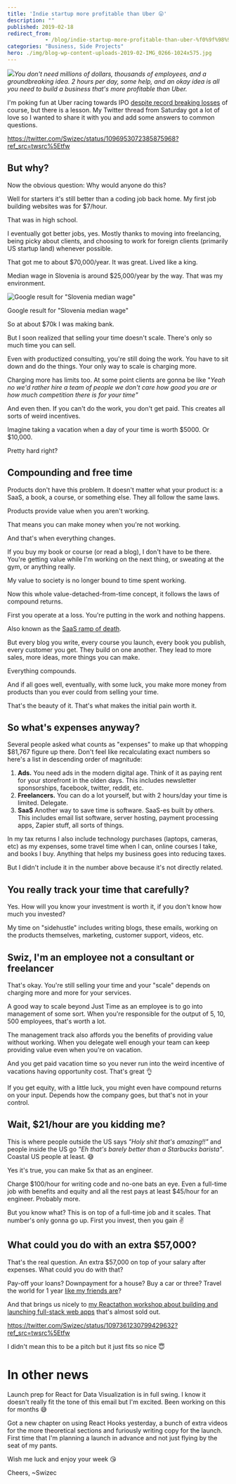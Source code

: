 ```yaml
---
title: 'Indie startup more profitable than Uber 😛'
description: ""
published: 2019-02-18
redirect_from: 
            - /blog/indie-startup-more-profitable-than-uber-%f0%9f%98%9b/swizec/8947
categories: "Business, Side Projects"
hero: ./img/blog-wp-content-uploads-2019-02-IMG_0266-1024x575.jpg
---
```

![](./img/blog-wp-content-uploads-2019-02-IMG_0266-1024x575.jpg)_You don&#x27;t need millions of dollars, thousands of employees, and a groundbreaking idea. 2 hours per day, some help, and an okay idea is all you need to build a business that&#x27;s more profitable than Uber._



I&#x27;m poking fun at Uber racing towards IPO [despite record breaking losses](https://www.bloomberg.com/news/articles/2019-02-15/uber-results-show-revenue-growth-slows-amid-persistent-losses) of course, but there is a lesson. My Twitter thread from Saturday got a lot of love so I wanted to share it with you and add some answers to common questions.



https://twitter.com/Swizec/status/1096953072385875968?ref_src=twsrc%5Etfw



## But why?



Now the obvious question: Why would anyone do this?



Well for starters it&#x27;s still better than a coding job back home. My first job building websites was for $7/hour.



That was in high school.



I eventually got better jobs, yes. Mostly thanks to moving into freelancing, being picky about clients, and choosing to work for foreign clients (primarily US startup land) whenever possible.



That got me to about $70,000/year. It was great. Lived like a king.



Median wage in Slovenia is around $25,000/year by the way. That was my environment.

![Google result for &quot;Slovenia median wage&quot;](./img/media-Dzkrr5KUcAErAzP.jpg)



Google result for &quot;Slovenia median wage&quot;



So at about $70k I was making bank.



But I soon realized that selling your time doesn&#x27;t scale. There&#x27;s only so much time you can sell.



Even with productized consulting, you&#x27;re still doing the work. You have to sit down and do the things. Your only way to scale is charging more.



Charging more has limits too. At some point clients are gonna be like &quot;_Yeah no we&#x27;d rather hire a team of people we don&#x27;t care how good you are or how much competition there is for your time&quot;_



And even then. If you can&#x27;t do the work, you don&#x27;t get paid. This creates all sorts of weird incentives.



Imagine taking a vacation when a day of your time is worth $5000. Or $10,000.



Pretty hard right?



## Compounding and free time



Products don&#x27;t have this problem. It doesn&#x27;t matter what your product is: a SaaS, a book, a course, or something else. They all follow the same laws.



Products provide value when you aren&#x27;t working.



That means you can make money when you&#x27;re not working.



And that&#x27;s when everything changes.



If you buy my book or course (or read a blog), I don&#x27;t have to be there. You&#x27;re getting value while I&#x27;m working on the next thing, or sweating at the gym, or anything really.



My value to society is no longer bound to time spent working.



Now this whole value-detached-from-time concept, it follows the laws of compound returns.



First you operate at a loss. You&#x27;re putting in the work and nothing happens.



Also known as the [SaaS ramp of death](https://baremetrics.com/blog/long-slow-saas-ramp-of-death).



But every blog you write, every course you launch, every book you publish, every customer you get. They build on one another. They lead to more sales, more ideas, more things you can make.



Everything compounds.



And if all goes well, eventually, with some luck, you make more money from products than you ever could from selling your time.



That&#x27;s the beauty of it. That&#x27;s what makes the initial pain worth it.



## So what&#x27;s expenses anyway?



Several people asked what counts as &quot;expenses&quot; to make up that whopping $81,767 figure up there. Don&#x27;t feel like recalculating exact numbers so here&#x27;s a list in descending order of magnitude:



1. **Ads.** You need ads in the modern digital age. Think of it as paying rent for your storefront in the olden days. This includes newsletter sponsorships, facebook, twitter, reddit, etc.
2. **Freelancers.** You can do a lot yourself, but with 2 hours/day your time is limited. Delegate.
3. **SaaS** Another way to save time is software. SaaS-es built by others. This includes email list software, server hosting, payment processing apps, Zapier stuff, all sorts of things.



In my tax returns I also include technology purchases (laptops, cameras, etc) as my expenses, some travel time when I can, online courses I take, and books I buy. Anything that helps my business goes into reducing taxes.



But I didn&#x27;t include it in the number above because it&#x27;s not directly related.



## You really track your time that carefully?



Yes. How will you know your investment is worth it, if you don&#x27;t know how much you invested?



My time on &quot;sidehustle&quot; includes writing blogs, these emails, working on the products themselves, marketing, customer support, videos, etc.



## Swiz, I&#x27;m an employee not a consultant or freelancer



That&#x27;s okay. You&#x27;re still selling your time and your &quot;scale&quot; depends on charging more and more for your services.



A good way to scale beyond Just Time as an employee is to go into management of some sort. When you&#x27;re responsible for the output of 5, 10, 500 employees, that&#x27;s worth a lot.



The management track also affords you the benefits of providing value without working. When you delegate well enough your team can keep providing value even when you&#x27;re on vacation.



And you get paid vacation time so you never run into the weird incentive of vacations having opportunity cost. That&#x27;s great 👌



If you get equity, with a little luck, you might even have compound returns on your input. Depends how the company goes, but that&#x27;s not in your control.



## Wait, $21/hour are you kidding me?



This is where people outside the US says _&quot;Holy shit that&#x27;s amazing!!&quot;_ and people inside the US go _&quot;Eh that&#x27;s barely better than a Starbucks barista&quot;_. Coastal US people at least. 😅



Yes it&#x27;s true, you can make 5x that as an engineer.



Charge $100/hour for writing code and no-one bats an eye. Even a full-time job with benefits and equity and all the rest pays at least $45/hour for an engineer. Probably more.



But you know what? This is on top of a full-time job and it scales. That number&#x27;s only gonna go up. First you invest, then you gain ✌️



## What could you do with an extra $57,000?



That&#x27;s the real question. An extra $57,000 on top of your salary after expenses. What could you do with that?



Pay-off your loans? Downpayment for a house? Buy a car or three? Travel the world for 1 year [like my friends are](https://www.instagram.com/wanderingadeux/)?



And that brings us nicely to [my Reactathon workshop about building and launching full-stack web apps](https://ti.to/real-world-react/modern-app-with-react-workshop) that&#x27;s almost sold out.



https://twitter.com/Swizec/status/1097361230799429632?ref_src=twsrc%5Etfw



I didn&#x27;t mean this to be a pitch but it just fits so nice 😇



# In other news



Launch prep for React for Data Visualization is in full swing. I know it doesn&#x27;t really fit the tone of this email but I&#x27;m excited. Been working on this for months 😅



Got a new chapter on using React Hooks yesterday, a bunch of extra videos for the more theoretical sections and furiously writing copy for the launch. First time that I&#x27;m planning a launch in advance and not just flying by the seat of my pants.



Wish me luck and enjoy your week 😘



Cheers, ~Swizec